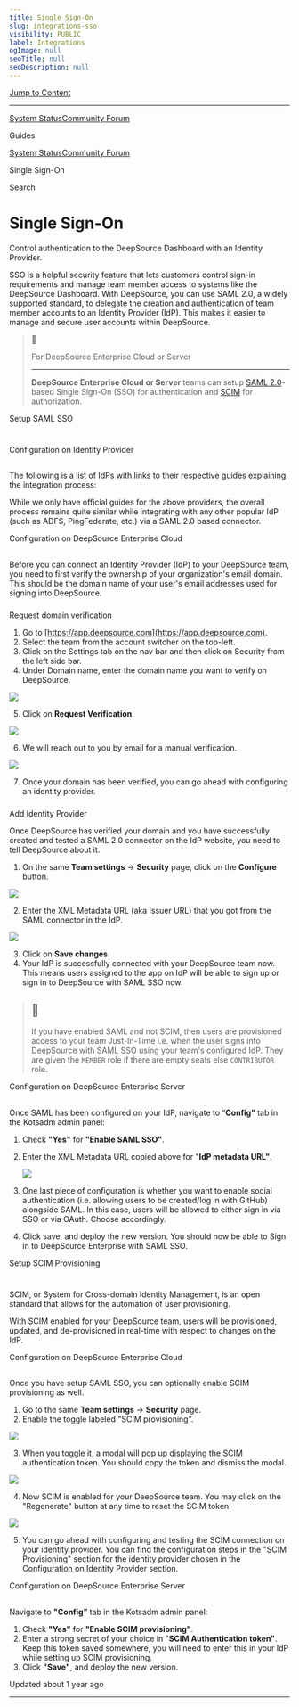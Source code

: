 ```yaml
---
title: Single Sign-On
slug: integrations-sso
visibility: PUBLIC
label: Integrations
ogImage: null
seoTitle: null
seoDescription: null
---
```

[Jump to Content](#content)

* * *

[System Status](https://deepsourcestatus.com/)[Community Forum](https://discuss.deepsource.com/)

Guides

[System Status](https://deepsourcestatus.com/)[Community Forum](https://discuss.deepsource.com/)

Single Sign-On

Search

Single Sign-On
==============

Control authentication to the DeepSource Dashboard with an Identity Provider.

SSO is a helpful security feature that lets customers control sign-in requirements and manage team member access to systems like the DeepSource Dashboard. With DeepSource, you can use SAML 2.0, a widely supported standard, to delegate the creation and authentication of team member accounts to an Identity Provider (IdP). This makes it easier to manage and secure user accounts within DeepSource.

> 📘
> 
> For DeepSource Enterprise Cloud or Server
> 
> 
> -----------------------------------------------
> 
> **DeepSource Enterprise Cloud or Server** teams can setup [SAML 2.0](https://en.wikipedia.org/wiki/SAML_2.0)\-based Single Sign-On (SSO) for authentication and [SCIM](https://en.wikipedia.org/wiki/System_for_Cross-domain_Identity_Management) for authorization.

Setup SAML SSO

[](#setup-saml-sso)
=====================================

Configuration on Identity Provider

[](#configuration-on-identity-provider)
-----------------------------------------------------------------------------

The following is a list of IdPs with links to their respective guides explaining the integration process:

While we only have official guides for the above providers, the overall process remains quite similar while integrating with any other popular IdP (such as ADFS, PingFederate, etc.) via a SAML 2.0 based connector.

Configuration on DeepSource Enterprise Cloud

[](#configuration-on-deepsource-enterprise-cloud)
-------------------------------------------------------------------------------------------------

Before you can connect an Identity Provider (IdP) to your DeepSource team, you need to first verify the ownership of your organization's email domain. This should be the domain name of your user's email addresses used for signing into DeepSource.

### 

Request domain verification

[](#request-domain-verification)

1.  Go to [https://app.deepsource.com](https://app.deepsource.com).
2.  Select the team from the account switcher on the top-left.
3.  Click on the Settings tab on the nav bar and then click on Security from the left side bar.
4.  Under Domain name, enter the domain name you want to verify on DeepSource.

![](https://files.readme.io/e3e283b-small-security-page-1.png)

5.  Click on **Request Verification**.

![](https://files.readme.io/80526d9-small-domain-verification-pending.png)

6.  We will reach out to you by email for a manual verification.

![](https://files.readme.io/8ffda2a-small-domain-verified.png)

7.  Once your domain has been verified, you can go ahead with configuring an identity provider.

### 

Add Identity Provider

[](#add-identity-provider)

Once DeepSource has verified your domain and you have successfully created and tested a SAML 2.0 connector on the IdP website, you need to tell DeepSource about it.

1.  On the same **Team settings** -> **Security** page, click on the **Configure** button.

![](https://files.readme.io/b494718-small-idp-config.png)

2.  Enter the XML Metadata URL (aka Issuer URL) that you got from the SAML connector in the IdP.

![](https://files.readme.io/25ecca1-small-idp-config-modal.png)

3.  Click on **Save changes**.
4.  Your IdP is successfully connected with your DeepSource team now. This means users assigned to the app on IdP will be able to sign up or sign in to DeepSource with SAML SSO now.

> 📘
> --
> 
> If you have enabled SAML and not SCIM, then users are provisioned access to your team Just-In-Time i.e. when the user signs into DeepSource with SAML SSO using your team's configured IdP. They are given the `MEMBER` role if there are empty seats else `CONTRIBUTOR` role.

Configuration on DeepSource Enterprise Server

[](#configuration-on-deepsource-enterprise-server)
---------------------------------------------------------------------------------------------------

Once SAML has been configured on your IdP, navigate to “**Config”** tab in the Kotsadm admin panel:

1.  Check **"Yes"** for **"Enable SAML SSO"**.
    
2.  Enter the XML Metadata URL copied above for "**IdP metadata URL"**.
    
    ![](https://files.readme.io/8d0ba7f-image.png)
    
3.  One last piece of configuration is whether you want to enable social authentication (i.e. allowing users to be created/log in with GitHub) alongside SAML. In this case, users will be allowed to either sign in via SSO or via OAuth. Choose accordingly.
    
4.  Click save, and deploy the new version. You should now be able to Sign in to DeepSource Enterprise with SAML SSO.
    

Setup SCIM Provisioning

[](#setup-scim-provisioning)
=======================================================

SCIM, or System for Cross-domain Identity Management, is an open standard that allows for the automation of user provisioning.

With SCIM enabled for your DeepSource team, users will be provisioned, updated, and de-provisioned in real-time with respect to changes on the IdP.

Configuration on DeepSource Enterprise Cloud

[](#configuration-on-deepsource-enterprise-cloud-1)
---------------------------------------------------------------------------------------------------

Once you have setup SAML SSO, you can optionally enable SCIM provisioning as well.

1.  Go to the same **Team settings** -> **Security** page.
2.  Enable the toggle labeled "SCIM provisioning".

![](https://files.readme.io/df74ee2-small-scim-config-1.png)

3.  When you toggle it, a modal will pop up displaying the SCIM authentication token. You should copy the token and dismiss the modal.

![](https://files.readme.io/a0fc5bd-small-scim-config-2.png)

4.  Now SCIM is enabled for your DeepSource team. You may click on the "Regenerate" button at any time to reset the SCIM token.

![](https://files.readme.io/0b1f8b8-small-scim-config-3.png)

5.  You can go ahead with configuring and testing the SCIM connection on your identity provider. You can find the configuration steps in the "SCIM Provisioning" section for the identity provider chosen in the Configuration on Identity Provider section.

Configuration on DeepSource Enterprise Server

[](#configuration-on-deepsource-enterprise-server-1)
-----------------------------------------------------------------------------------------------------

Navigate to **"Config”** tab in the Kotsadm admin panel:

1.  Check **"Yes"** for **"Enable SCIM provisioning"**.
2.  Enter a strong secret of your choice in "**SCIM Authentication token"**. Keep this token saved somewhere, you will need to enter this in your IdP while setting up SCIM provisioning.
3.  Click **"Save"**, and deploy the new version.

Updated about 1 year ago

* * *
